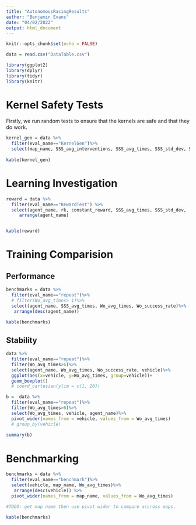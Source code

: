 ```yaml
---
title: "AutonomousRacingResults"
author: "Benjamin Evans"
date: "04/02/2022"
output: html_document
---
```



```r
knitr::opts_chunk$set(echo = FALSE)

data = read.csv("DataTable.csv")

library(ggplot2)
library(dplyr)
library(tidyr)
library(knitr)

```

# Kernel Safety Tests

Firstly, we run random tests to ensure that the kernels are safe and that they do work.

```r
kernel_gen = data %>%
  filter(eval_name=="KernelGen")%>%
  select(map_name, SSS_avg_interventions, SSS_avg_times, SSS_std_dev, SSS_success_rate)
  
kable(kernel_gen)
```

# Learning Investigation

```r
reward = data %>%
  filter(eval_name=="RewardTest") %>%
  select(agent_name, rk, constant_reward, SSS_avg_times, SSS_std_dev,  SSS_avg_interventions)%>%
     arrange(agent_name)


kable(reward)
```


# Training Comparision

## Performance
```r

benchmarks = data %>%
  filter(eval_name=="repeat")%>%
  # filter(Wo_avg_times> 1)%>%
  select(agent_name, SSS_avg_times, Wo_avg_times, Wo_success_rate)%>%
   arrange(desc(agent_name))

kable(benchmarks)

```

## Stability
```r

data %>%
  filter(eval_name=="repeat")%>%
  filter(Wo_avg_times>6)%>%
  select(agent_name, Wo_avg_times, Wo_success_rate, vehicle)%>%
  ggplot(aes(x=vehicle, y=Wo_avg_times, group=vehicle))+
  geom_boxplot()
  # coord_cartesian(ylim = c(1, 20))

b =  data %>%
  filter(eval_name=="repeat")%>%
  filter(Wo_avg_times>6)%>%
  select(Wo_avg_times, vehicle, agent_name)%>%
  pivot_wider(names_from = vehicle, values_from = Wo_avg_times)
  # group_by(vehicle)
  
summary(b)
```


# Benchmarking


```r

benchmarks = data %>%
  filter(eval_name=="benchmark")%>%
  select(vehicle, map_name, Wo_avg_times)%>%
   arrange(desc(vehicle)) %>%
  pivot_wider(names_from = map_name, values_from = Wo_avg_times)

#TODO: get map name then use pivot wider to compare accross maps.

kable(benchmarks)

```



